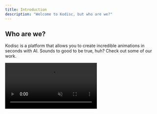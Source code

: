 ```yaml
---
title: Introduction
description: "Welcome to Kodisc, but who are we?"
---
```


## Who are we?

Kodisc is a platform that allows you to create incredible animations in seconds with AI. Sounds to good to be true, huh? Check out some of our work.

<video className="w-full aspect-video rounded-md" src="/videos/riemann.mp4" autoPlay muted loop />

Whether you want to pitch a new idea with a sleek slideshow, teach your students with engaging animations, or love to create content for social media, Kodisc is the perfect tool for you.

## How do we do it?
Kodisc is powered by [Manim](https://manim.community), a code based animation engine created by Grant Sanderson. We've taken the power of Manim and made it accessible to everyone. No coding required!

Grant used Manim to create his popular YouTube channel, [3Blue1Brown](https://www.youtube.com/c/3blue1brown), where he teaches complex mathematical concepts with beautiful animations. We want to make it easy for you to create animations like Grant's, without needing to learn how to code.

## What can you do with Kodisc?

Kodisc is perfect for visualizing complex ideas, creating engaging presentations, and making your content stand out on social media.

Are you a teacher? We've helped educators create beautiful and effective videos to teach their students:
- Elementary Algebra
- Integral Calculus
- Chemical Structures
- Electromagnetic Fields
- And more! (We really mean a lot more)

## How can you get started?
Head over to [kodisc.com](https://kodisc.com) and sign up for a free account. You'll be creating animations in no time! Learn to make your first animation in our [Getting Started](/getting-started) guide.